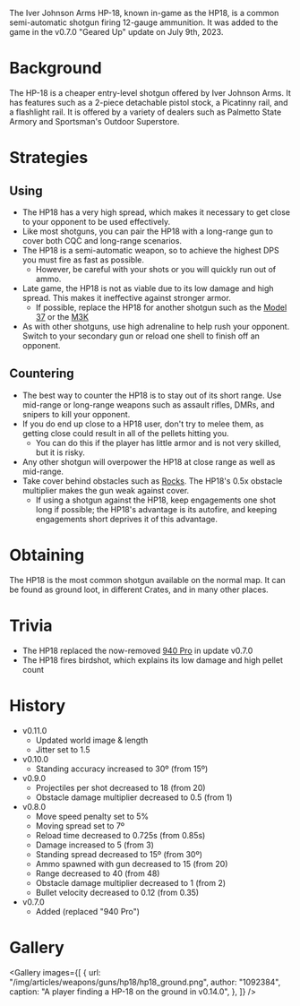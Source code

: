 The Iver Johnson Arms HP-18, known in-game as the HP18, is a common semi-automatic shotgun firing 12-gauge ammunition. It was added to the game in the v0.7.0 "Geared Up" update on July 9th, 2023.

# Background

The HP-18 is a cheaper entry-level shotgun offered by Iver Johnson Arms. It has features such as a 2-piece detachable pistol stock, a Picatinny rail, and a flashlight rail. It is offered by a variety of dealers such as Palmetto State Armory and Sportsman's Outdoor Superstore.

# Strategies

## Using

- The HP18 has a very high spread, which makes it necessary to get close to your opponent to be used effectively.
- Like most shotguns, you can pair the HP18 with a long-range gun to cover both CQC and long-range scenarios.
- The HP18 is a semi-automatic weapon, so to achieve the highest DPS you must fire as fast as possible.
  - However, be careful with your shots or you will quickly run out of ammo.
- Late game, the HP18 is not as viable due to its low damage and high spread. This makes it ineffective against stronger armor.
  - If possible, replace the HP18 for another shotgun such as the [Model 37](/weapons/guns/model_37) or the [M3K](/weapons/guns/m3k)
- As with other shotguns, use high adrenaline to help rush your opponent. Switch to your secondary gun or reload one shell to finish off an opponent.

## Countering

- The best way to counter the HP18 is to stay out of its short range. Use mid-range or long-range weapons such as assault rifles, DMRs, and snipers to kill your opponent.
- If you do end up close to a HP18 user, don't try to melee them, as getting close could result in all of the pellets hitting you.
  - You can do this if the player has little armor and is not very skilled, but it is risky.
- Any other shotgun will overpower the HP18 at close range as well as mid-range.
- Take cover behind obstacles such as [Rocks](/obstacles/rock). The HP18's 0.5x obstacle multiplier makes the gun weak against cover.
  - If using a shotgun against the HP18, keep engagements one shot long if possible; the HP18's advantage is its autofire, and keeping engagements short deprives it of this advantage.

# Obtaining

The HP18 is the most common shotgun available on the normal map. It can be found as ground loot, in different Crates, and in many other places.

# Trivia

- The HP18 replaced the now-removed [940 Pro](/weapons/guns/940pro) in update v0.7.0
- The HP18 fires birdshot, which explains its low damage and high pellet count

# History

- v0.11.0
  - Updated world image & length
  - Jitter set to 1.5
- v0.10.0
  - Standing accuracy increased to 30º (from 15º)
- v0.9.0
  - Projectiles per shot decreased to 18 (from 20)
  - Obstacle damage multiplier decreased to 0.5 (from 1)
- v0.8.0
  - Move speed penalty set to 5%
  - Moving spread set to 7º
  - Reload time decreased to 0.725s (from 0.85s)
  - Damage increased to 5 (from 3)
  - Standing spread decreased to 15º (from 30º)
  - Ammo spawned with gun decreased to 15 (from 20)
  - Range decreased to 40 (from 48)
  - Obstacle damage multiplier decreased to 1 (from 2)
  - Bullet velocity decreased to 0.12 (from 0.35)
- v0.7.0
  - Added (replaced "940 Pro")

# Gallery

<Gallery
  images={[
    {
      url: "/img/articles/weapons/guns/hp18/hp18_ground.png",
      author: "1092384",
      caption: "A player finding a HP-18 on the ground in v0.14.0",
    },
  ]}
/>
